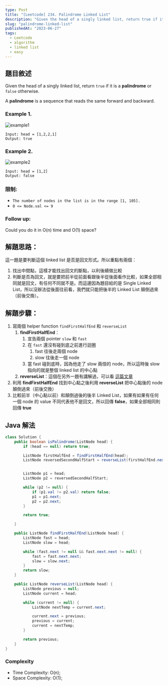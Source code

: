 ```yaml
---
type: Post
title: "[Leetcode] 234. Palindrome Linked List"
description: "Given the head of a singly linked list, return true if it is a palindrome or false otherwise."
slug: "palindrome-linked-list"
publishedAt: "2023-06-27"
tags:
  - Leetcode
  - algorithm
  - linked list
  - easy
---
```


## 題目敘述

Given the head of a singly linked list, return `true` if it is a **palindrome** or `false` otherwise.

A **palindrome** is a sequence that reads the same forward and backward.

### Example 1.

<Image
  src="/blog/leetcode/palindrome-linked-list/example1.jpeg"
  alt="example1"
/>

```
Input: head = [1,2,2,1]
Output: true
```

### Example 2.

<Image
  src="/blog/leetcode/palindrome-linked-list/example2.jpeg"
  alt="example2"
  width={240}
/>

```
Input: head = [1,2]
Output: false
```

### 限制:

- `The number of nodes in the list is in the range [1, 105].`
- `0 <= Node.val <= 9`

### Follow up:

Could you do it in O(n) time and O(1) space?

## 解題思路：

這一題是要判斷這個 linked list 是否是回文形式。所以重點有兩個：

1. 找出中間點，這樣才能找出回文的斷點，以利後續做比較
2. 判斷是否為回文，就是要把前半從前面看跟後半從後面看作比較，如果全部相同就是回文，有任何不同就不是。而這邊因為題目給的是 Single Linked List，所以沒辦法從後面往前看，我們就只能把後半的 Linked List 顛倒過來（前後交換）。

## 解題步驟：

1. 寫兩個 helper function `findFirstHalfEnd` 和 `reverseList`
   1. **findFirstHalfEnd**：
      1. 宣告兩個 pointer `slow` 和 `fast`
      2. 在 `fast` 還沒有碰到底之前進行迴圈
         1. fast 往後走兩個 node
         2. slow 往後走一個 node
      3. 當 fast 碰到底時，因為他走了 slow 兩倍的 node，所以這時後 slow 指向的就是整個 linked list 的中心點
   2. **reverseList**：這個在另外一題有講解過，可以看 [這篇文章](https://www.simon198.com/blog/reverse-linked-list)
2. 利用 **findFirstHalfEnd** 找到中心點之後利用 **reverseList** 把中心點後的 node 顛倒過來（前後交換）
3. 比較前半（中心點以前）和顛倒過後的後半 Linked List，如果有如果有任何一個 node 的 value 不同代表他不是回文，所以回傳 **false**，如果全部相同則回傳 **true**

## Java 解法

```java
class Solution {
    public boolean isPalindrome(ListNode head) {
        if (head == null) return true;

        ListNode firstHalfEnd = findFirstHalfEnd(head);
        ListNode reversedSecondHalfStart = reverseList(firstHalfEnd.next);


        ListNode p1 = head;
        ListNode p2 = reversedSecondHalfStart;

        while (p2 != null) {
            if (p1.val != p2.val) return false;
            p1 = p1.next;
            p2 = p2.next;
        }

        return true;

    }

    public ListNode findFirstHalfEnd(ListNode head) {
        ListNode fast = head;
        ListNode slow = head;

        while (fast.next != null && fast.next.next != null) {
            fast = fast.next.next;
            slow = slow.next;
        }
        return slow;
    }

    public ListNode reverseList(ListNode head) {
        ListNode previous = null;
        ListNode current = head;

        while (current != null) {
            ListNode nextTemp = current.next;

            current.next = previous;
            previous = current;
            current = nextTemp;
        }

        return previous;
    }
}
```

### Complexity

- Time Complexity: O(n);
- Space Complexity: O(1);
